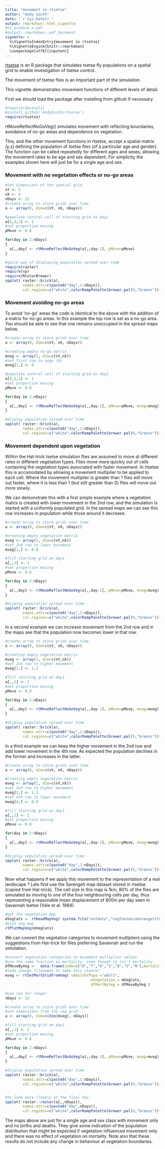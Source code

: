 ```yaml
---
title: "movement in rtsetse"
author: "Andy South"
date: "`r Sys.Date()`"
output: rmarkdown::html_vignette
#to produce a pdf
#output: rmarkdown::pdf_document
vignette: >
  %\VignetteIndexEntry{movement in rtsetse}
  %\VignetteEngine{knitr::rmarkdown}
  \usepackage[utf8]{inputenc}
---
```


[rtsetse](https://github.com/AndySouth/rtsetse) is an R package that simulates tsetse fly populations on a spatial grid to enable investigation of tsetse control.   

The movement of tsetse flies is an important part of the simulation.   

This vignette demonstrates movement functions of different levels of detail.

First we should load the package after installing from github if necessary.
```r
#require(devtools)    
#install_github('AndySouth/rtsetse')
require(rtsetse)
```

rtMoveReflectNoGoVeg() simulates movement with reflecting boundaries, avoidance of no-go areas and dependence on vegetation.

This, and the other movement functions in rtsetse, accept a spatial matrix (y,x) defining the population of tsetse flies (of a particular age and gender). The function can be called repeatedly for different ages and sexes, allowing the movement rates to be age and sex dependent. For simplicity the examples shown here will just be for a single age and sex.

### Movement with no vegetation effects or no-go areas

```r

#set dimensions of the spatial grid
nY <- 5
nX <- 4
nDays <- 12
#create array to store grids over time
a <- array(0, dim=c(nY, nX, nDays))

#populate central cell of starting grid on day1
a[3,3,1] <- 1
#set proportion moving
pMove <- 0.8

for(day in 2:nDays)
{
  a[,,day] <- rtMoveReflectNoGoVeg(a[,,day-1], pMove=pMove)  
}

#quick way of displaying population spread over time
require(raster)
require(sp)
require(RColorBrewer)
spplot( raster::brick(a), 
        names.attr=c(paste0("day",1:nDays)), 
        col.regions=c("white",colorRampPalette(brewer.pal(9,"Greens"))(99)) )
```


### Movement avoiding no-go areas

To avoid 'no-go' areas the code is identical to the above with the addition of a matrix for no-go areas. In this example the top row is set as a no-go area. You should be able to see that row remains unoccupied in the spread maps below. 

```r

#create array to store grids over time
a <- array(0, dim=c(nY, nX, nDays))

#creating empty no-go matrix
mnog <- array(1, dim=c(nY,nX))
#set first row to nogo (0)
mnog[1,] <- 0

#populate central cell of starting grid on day1
a[3,3,1] <- 1
#set proportion moving
pMove <- 0.8

for(day in 2:nDays)
{
  a[,,day] <- rtMoveReflectNoGoVeg(a[,,day-1], pMove=pMove, mnog=mnog)  
}

#display population spread over time
spplot( raster::brick(a), 
        names.attr=c(paste0("day",1:nDays)), 
        col.regions=c("white",colorRampPalette(brewer.pal(9,"Greens"))(99)) )
```


### Movement dependent upon vegetation

Within the Hat-trick tsetse simulation flies are assumed to move at different rates in different vegetation types. Flies move more quickly out of cells containing the vegetation types associated with faster movement. In rtsetse this is accomodated by allowing a movement multiplier to be applied to each cell. Where the movement multiplier is greater than 1 flies will move out faster, where it is less than 1 (but still greater than 0) flies will move out more slowly.

We can demonstrate this with a first simple example where a vegetation matrix is created with lower movement in the 2nd row, and the simulation is started with a uniformly populated grid. In the spread maps we can see this row increases in population while those around it decrease.

```r

#create array to store grids over time
a <- array(0, dim=c(nY, nX, nDays))

#creating empty vegetation matrix
mveg <- array(1, dim=c(nY,nX))
#set 2nd row to lower movement
mveg[2,] <- 0.8

#fill starting grid on day1
a[,,1] <- 1
#set proportion moving
pMove <- 0.8

for(day in 2:nDays)
{
  a[,,day] <- rtMoveReflectNoGoVeg(a[,,day-1], pMove=pMove, mveg=mveg)  
}

#display population spread over time
spplot( raster::brick(a), 
        names.attr=c(paste0("day",1:nDays)), 
        col.regions=c("white",colorRampPalette(brewer.pal(9,"Greens"))(99)) )
```

In a second example we can increase movement from the 2nd row and in the maps see that the population now becomes lower in that row.

```r

#create array to store grids over time
a <- array(0, dim=c(nY, nX, nDays))

#creating empty vegetation matrix
mveg <- array(1, dim=c(nY,nX))
#set 2nd row to higher movement
mveg[2,] <- 1.2

#fill starting grid on day1
a[,,1] <- 1
#set proportion moving
pMove <- 0.8

for(day in 2:nDays)
{
  a[,,day] <- rtMoveReflectNoGoVeg(a[,,day-1], pMove=pMove, mveg=mveg)  
}

#display population spread over time
spplot( raster::brick(a), 
        names.attr=c(paste0("day",1:nDays)), 
        col.regions=c("white",colorRampPalette(brewer.pal(9,"Greens"))(99)) )
```

In a third example we can keep the higher movement in the 2nd row and add lower movement in the 4th row. As expected the population declines in the former and increases in the latter.

```r
#create array to store grids over time
a <- array(0, dim=c(nY, nX, nDays))

#creating empty vegetation matrix
mveg <- array(1, dim=c(nY,nX))
#set 2nd row to higher movement
mveg[2,] <- 1.2
#set 4th row to lower movement
mveg[4,] <- 0.8

#fill starting grid on day1
a[,,1] <- 1
#set proportion moving
pMove <- 0.8

for(day in 2:nDays)
{
  a[,,day] <- rtMoveReflectNoGoVeg(a[,,day-1], pMove=pMove, mveg=mveg)  
}

#display population spread over time
spplot( raster::brick(a), 
        names.attr=c(paste0("day",1:nDays)), 
        col.regions=c("white",colorRampPalette(brewer.pal(9,"Greens"))(99)) )
```

Now what happens if we apply this movement to the representation of a real landscape ? Lets first use the Serengeti map dataset stored in rtsetse (copied from Hat-trick). The cell size in this map is 1km, 80% of the flies are simulated as moving to one of the four neighbouring cells per day, thus representing a reasonable mean displacement of 800m per day seen in Savannah tsetse (Vale et al. 1984). 

```r

#get the vegetation map
mVegCats <- rtReadMapVeg( system.file("extdata","vegTanzaniaSerengetiTorr1km.txt", package="rtsetse"))
#plot veg map
rtPlotMapVeg(mVegCats)

```

We can convert the vegetation categories to movement multipliers using the suggestions from Hat-trick for flies preferring Savannah and run the simulation.


```r

#convert vegetation categories to movement multiplier values
#use the same function as mortality, even though it isn't mortality
dfMoveByVeg <-  data.frame(code=c("D","T","O","S","B","G","N"),mortality=c(0.85, 0.9, 0.95, 1, 1.05, 1.1, 0))
#todo change filenames to make this clearer
mveg <- rtSetMortGridFromVeg( sAdultOrPupa ="adult",
                                       mVegetation = mVegCats,
                                       dfMortByVeg = dfMoveByVeg )

#can run for longer
nDays <- 12

#create array to store grids over time
#set dimensions from the veg grid
a <- array(0, dim=c(dim(mveg), nDays))

#fill starting grid on day1
a[,,1] <- 1
#set proportion moving
pMove <- 0.8

for(day in 2:nDays)
{
  a[,,day] <- rtMoveReflectNoGoVeg(a[,,day-1], pMove=pMove, mveg=mveg)  
}

#display population spread over time
spplot( raster::brick(a), 
        names.attr=c(paste0("day",1:nDays)), 
        col.regions=c("white",colorRampPalette(brewer.pal(9,"Greens"))(99)) )


#to look more closely at the final day
spplot( raster::raster(a[,,nDays]), 
        names.attr=c(paste0("day",nDays)), 
        col.regions=c("white",colorRampPalette(brewer.pal(9,"Greens"))(99)) )

```

The maps above are just for a single age and sex class with movement only and no births and deaths. They give some indication of the population distribution that might be expected if vegetation influenced movement only and there was no effect of vegetation on mortality. Note also that these results do not include any change in behaviour at vegetation boundaries.  


